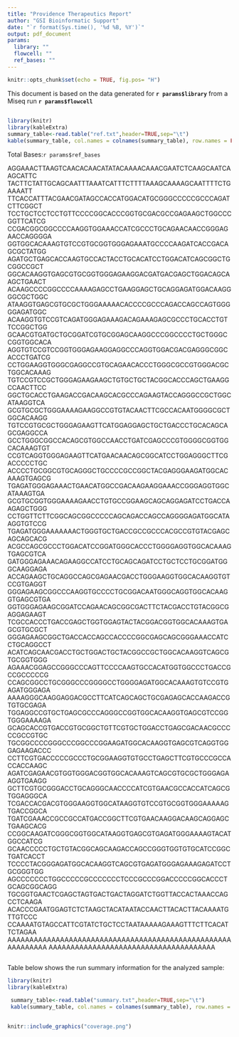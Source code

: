 ```yaml
---
title: "Providence Therapeutics Report"
author: "GSI Bioinformatic Support"
date: "`r format(Sys.time(), '%d %B, %Y')`"
output: pdf_document
params:
  library: ""
  flowcell: ""
  ref_bases: ""
---
```


```r
knitr::opts_chunk$set(echo = TRUE, fig.pos= "H")
```

\fontfamily{lmr}\selectfont 



This document is based on the data generated for **`r params$library`** from a Miseq run **`r params$flowcell`**
\newline
\newline

## \textcolor{blue}{Reference sequence}

  ``` r
library(knitr)
library(kableExtra)
 summary_table<-read.table("ref.txt",header=TRUE,sep="\t")
 kable(summary_table, col.names = colnames(summary_table), row.names = FALSE,  "latex", booktabs = T)
 ```
Total Bases:`r params$ref_bases`
 
 \fontfamily{lmtt}\selectfont

\leavevmode\newline 
AGGAAACTTAAGTCAACACAACATATACAAAACAAACGAATCTCAAGCAATCAAGCATTC\newline
TACTTCTATTGCAGCAATTTAAATCATTTCTTTTAAAGCAAAAGCAATTTTCTGAAAATT\newline
TTCACCATTTACGAACGATAGCCACCATGGACATGCGGGCCCCCGCCCAGATCTTCGGCT\newline
TCCTGCTCCTCCTGTTCCCCGGCACCCGGTGCGACGCCGAGAAGCTGGCCCGGTTCATCG\newline
CCGACGGCGGCCCCAAGGTGGAAACCATCGCCCTGCAGAACAACCGGGAGAACCAGGGGA\newline
GGTGGCACAAAGTGTCCGTGCGGTGGGAGAAATGCCCCAAGATCACCGACAGCGCTATGG\newline
AGATGCTGAGCACCAAGTGCCACTACCTGCACATCCTGGACATCAGCGGCTGCGGCCGCT\newline
GGCACAAGGTGAGCGTGCGGTGGGAGAAGGACGATGACGAGCTGGACAGCAAGCTGAACT\newline
ACAAGCCCCGGCCCCAAAAGAGCCTGAAGGAGCTGCAGGAGATGGACAAGGGGCGCTGGC\newline
ATAAGGTGAGCGTGCGCTGGGAAAAACACCCCGCCCAGACCAGCCAGTGGGGGAGATGGC\newline
ACAAGGTGTCCGTCAGATGGGAGAAAGACAGAAAGAGCGCCCTGCACCTGTTCCGGCTGG\newline
GCAACGTGATGCTGCGGATCGTGCGGAGCAAGGCCCGGCCCCTGCTGGGCCGGTGGCACA\newline
AGGTGTCCGTCCGGTGGGAGAAGGAGGCCCAGGTGGACGACGAGGGCGGCACCCTGATCG\newline
CCTGGAAGGTGGGCGAGGCCGTGCAGAACACCCTGGGCGCCGTGGGACGCTGGCACAAAG\newline
TGTCCGTCCGCTGGGAGAAGAAGCTGTGCTGCTACGGCACCCAGCTGAAGGCCAACTTCC\newline
GGCTGCACCTGAAGACCGACAAGCACGCCCAGAAGTACCAGGGCCGCTGGCATAAGGTCA\newline
GCGTGCGCTGGGAAAAGAAGGCCGTGTACAACTTCGCCACAATGGGGCGCTGGCACAAGG\newline
TGTCCGTGCGCTGGGAGAAGTTCATGGAGGAGCTGCTGACCCTGCACAGCAGCGAGGCCA\newline
GCCTGGGCGGCCACAGCGTGGCCAACCTGATCGAGCCCGTGGGGCGGTGGCACAAAGTGT\newline
CCGTCAGGTGGGAGAAGTTCATGAACAACAGCGGCATCCTGGAGGGCTTCGACCCCCTGC\newline
ACCCCTGCGGCGTGCAGGGCTGCCCCGCCGGCTACGAGGGAAGATGGCACAAAGTGAGCG\newline
TGAGATGGGAGAAACTGAACATGGCCGACAAGAAGGAAACCGGGAGGTGGCATAAAGTGA\newline
GCGTGCGGTGGGAAAAGAACCTGTGCCGGAAGCAGCAGGAGATCCTGACCAAGAGCTGGG\newline
CCTGGTTCTTCGGCAGCGGCCCCCAGCAGACCAGCCAGGGGAGATGGCATAAGGTGTCCG\newline
TGAGATGGGAAAAAAACTGGGTGCTGACCGCCGCCCACGCCGTGTACGAGCAGCAGCACG\newline
ACGCCAGCGCCCTGGACATCCGGATGGGCACCCTGGGGAGGTGGCACAAAGTGAGCGTCA\newline
GATGGGAGAAACAGAAGGCCATCCTGCAGCAGATCCTGCTCCTGCGGATGGGCAAGGAGA\newline
ACCAGAAGCTGCAGGCCAGCGAGAACGACCTGGGAAGGTGGCACAAGGTGTCCGTGAGGT\newline
GGGAGAAGCGGCCCAAGGTGCCCCTGCGGACAATGGGCAGGTGGCACAAGGTGAGCGTGA\newline
GGTGGGAGAAGCGGATCCAGAACAGCGGCGACTTCTACGACCTGTACGGCGAGGAGAAGT\newline
TCGCCACCCTGACCGAGCTGGTGGAGTACTACGGACGGTGGCACAAAGTGAGCGTGCGCT\newline
GGGAGAAGCGGCTGACCACCAGCCACCCCGGCGAGCAGCGGGAAACCATCCTGCAGGCCT\newline
ACATCAGCAACGACCTGCTGGACTGCTACGGCCGCTGGCACAAGGTCAGCGTGCGGTGGG\newline
AGAAACGGAGCCGGGCCCAGTTCCCCAAGTGCCACATGGTGGCCCTGACCGCCGCCCCCG\newline
CCAGCGGCCTGCGGGCCCGGGGCCTGGGGAGATGGCACAAAGTGTCCGTGAGATGGGAGA\newline
AAAAGGGCAAGGAGGACGCCTTCATCAGCAGCTGCGAGAGCACCAAGACCGTGTGCGAGA\newline
TGGAGGCCGTGCTGAGCGCCCAGGGCCGGTGGCACAAGGTGAGCGTCCGGTGGGAAAAGA\newline
GCAGCACCGTGACCGTGCGGCTGTTCGTGCTGGACCTGAGCGACAACGCCCCCGCCGTGC\newline
TGCGGCCCCGGGCCCGGCCCGGAAGATGGCACAAGGTGAGCGTCAGGTGGGAGAAGACCC\newline
CCTTCGTGACCCCCGCCCTGCGGAAGGTGTGCCTGAGCTTCGTGCCCGCCACCACCAAGC\newline
AGATCGAGAACGTGGTGGGACGGTGGCACAAAGTCAGCGTGCGCTGGGAGAAGGTGAAGG\newline
GCTTCGTGCGGGACCTGCAGGGCAACCCCATCGTGAACGCCACCATCAGCGTGGAGGGCA\newline
TCGACCACGACGTGGGAAGGTGGCATAAGGTGTCCGTGCGGTGGGAAAAAGTGACCGGCA\newline
TGATCGAAACCGCCGCCATGACCGGCTTCGTGAACAAGGACAAGCAGGAGCTGAAGCACG\newline
CCGGCAAGATCGGGCGGTGGCATAAGGTGAGCGTGAGATGGGAAAAGTACATGGCCATCG\newline
GCAACCCCCTGCTGTACGGCAGCAAGACCAGCCGGGTGGTGTGCATCCGGCTGATCACCT\newline
TCCCCTACGGGAGATGGCACAAGGTCAGCGTGAGATGGGAGAAAGAGATCCTGCGGGTGG\newline
AGCCCCCCCTGGCCCCCGCCCCCCCTCCCGCCCGGACCCCCGGCACCCTGCAGCGGCAGG\newline
TGCGGTGAACTCGAGCTAGTGACTGACTAGGATCTGGTTACCACTAAACCAGCCTCAAGA\newline
ACACCCGAATGGAGTCTCTAAGCTACATAATACCAACTTACACTTACAAAATGTTGTCCC\newline
CCAAAATGTAGCCATTCGTATCTGCTCCTAATAAAAAGAAAGTTTCTTCACATTCTAGAA\newline
AAAAAAAAAAAAAAAAAAAAAAAAAAAAAAAAAAAAAAAAAAAAAAAAAAAAAAAAAAAA\newline
AAAAAAAAAAAAAAAAAAAAAAAAAAAAAAAAAAAAAA\newline

\fontfamily{lmr}\selectfont 

## \textcolor{blue}{Summary}
Table below shows the run summary information for the analyzed sample:
\newline 

``` r
library(knitr)
library(kableExtra)

 summary_table<-read.table("summary.txt",header=TRUE,sep="\t")
 kable(summary_table, col.names = colnames(summary_table), row.names = FALSE,  "latex", booktabs = T)
```

##  \textcolor{blue}{Coverage across reference}

```r
knitr::include_graphics("coverage.png")
```

\newpage





